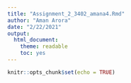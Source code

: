 ```yaml
---
title: "Assignment_2_3402_amana4.Rmd"
author: "Aman Arora"
date: "2/22/2021"
output:
  html_document: 
    theme: readable
    toc: yes  
---
```


```r
knitr::opts_chunk$set(echo = TRUE)
```
